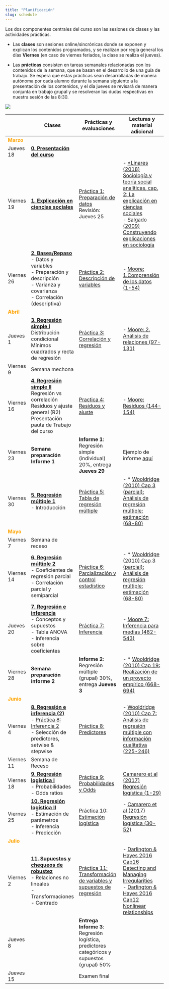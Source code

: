 ```yaml
---
title: "Planificación"
slug: schedule
---
```


Los dos componentes centrales del curso son las sesiones de clases y las actividades prácticas.

- Las **clases** son sesiones online/sincrónicas donde se exponen y explican los contenidos programados, y se realizan por regla general los días **Viernes** (en caso de viernes feriados, la clase se realiza el jueves).

- Las **prácticas** consisten en tareas semanales relacionadas con los contenidos de la semana, que se basan en el desarrollo de una guía de trabajo. Se espera que estas prácticas sean desarrolladas de manera autónoma por cada alumno durante la semana siguiente a la presentación de los contenidos, y el día jueves se revisará de manera conjunta en trabajo grupal y se resolveran las dudas respectivas en nuestra sesión de las 8:30.

![](/img/clasesypracticas.png)

| |<i class="fas fa-chalkboard-teacher"></i>  Clases  |  <i class="fas fa-user-edit"></i>  Prácticas y evaluaciones | <i class="fas fa-book-reader"></i> Lecturas y material adicional
-----|---------|-----------|-----------
<font color="orange"> **Marzo** </font> |   |   |
Jueves 18 | [**0. Presentación del curso**](/class/01-class) | |
Viernes 19 | [**1. Explicación en ciencias sociales**](/class/01-class)  |  [Práctica 1: Preparación de datos](/assignment/01-code) <br> Revisión: Jueves 25 |  - [*Linares (2018) Sociología y teoría social analíticas, cap. 2: La explicación en ciencias sociales](/docs/lecturas/linares 2018 Cap.2 Explicacion en sociologia.pdf) <br> - [Salgado (2009) Construyendo explicaciones en sociología](/docs/lecturas/salgado 2009 modelos sociologia.pdf)
Viernes 26 | [**2. Bases/Repaso**](/class/02-class) <br> - Datos y variables <br> - Preparación y descripción <br> - Varianza y covarianza <br> - Correlación (descriptiva)  |  [Práctica 2: Descripción de variables](/assignment/02-code)  | -  [Moore: 1.Comprensión de los datos (1-54)](/docs/lecturas/moore_comprensiondelosdatos.pdf)
<font color="orange"> **Abril** </font> |   |   |
Jueves 1  | [**3. Regresión simple I**](/class/03-class) <br>Distribución condicional<br>Mínimos cuadrados y recta de regresión  | [Práctica 3: Correlación y regresión](/assignment/03-code) |- [Moore: 2. Análisis de relaciones (97-131)](/docs/lecturas/moore_analisisderelaciones1.pdf) <br>
Viernes 9  |  Semana mechona |   |
Viernes 16 | [**4. Regresión simple II**](/class/04-class) <br> Regresión vs correlación <br> Residuos y ajuste general (R2) <br> Presentación pauta de Trabajo del curso | [Practica 4: Residuos y ajuste](/assignment/04-code) |- [Moore: Residuos (144-154)](/docs/lecturas/moore_residuos.pdf)
Viernes 23    | **Semana preparación Informe 1**   | **Informe 1**: Regresión simple (individual) 20%, entrega **Jueves 29** |  Ejemplo de informe [aquí](../assignment/ejemplocasencovid/ejemploinforme1.html) |
Viernes 30 | [**5. Regresión múltiple 1**](/class/05-class) <br> - Introducción   | [Práctica 5: Tabla de regresión múltiple](/assignment/05-code)  | - * [Wooldridge (2010) Cap 3 (parcial): Análisis de regresión múltiple: estimación (68-80)](/docs/lecturas/Wooldridge_cap3estimacion.pdf)
<font color="orange"> **Mayo** </font> |   |   |
Viernes 7  | Semana de receso  |   |
Viernes 14  | [**6. Regresión múltiple 2**](/class/06-class) <br> - Coeficientes de regresión parcial <br>  - Correlación parcial y semiparcial <br>    | [Práctica 6: Parcialización y control estadístico](/assignment/06-code)  | - * [Wooldridge (2010) Cap 3 (parcial): Análisis de regresión múltiple: estimación (68-80)](/docs/lecturas/Wooldridge_cap3estimacion.pdf)
Jueves 20| [**7. Regresión e inferencia**](/class/07-class) <br>- Conceptos y supuestos <br> - Tabla ANOVA <br> - Inferencia sobre coeficientes | [Práctica 7: Inferencia](/assignment/07-code) |- [Moore 7: Inferencia para medias (482-543)](/docs/lecturas/Moore_inferencia_medias.pdf)
Viernes 28 | **Semana preparación informe 2**   | **Informe 2**: Regresión múltiple (grupal) 30%, entrega **Jueves 3**   |  - * [Wooldridge (2010) Cap 19: Realización de un proyecto empírico (668-694)](/docs/lecturas/Wooldridge_19proyectoempirico.pdf) |  |   |   |
<font color="orange"> **Junio** </font> |   |   |
Viernes 4 |[ **8. Regresión e inferencia (2)**](/class/08-class) <br> - [Práctica 8: Inferencia 2](/assignment/08-code) <br> - Selección de predictores, setwise & stepwise | [Práctica 8: Predictores](/assignment/08-code) |  - [Wooldridge (2010) Cap 7: Análisis de regresión múltiple con información cualitativa (225-246)](/docs/lecturas/Wooldridge_cap7parcial_pred_categoricos.pdf)
Viernes 11 | Semana de Receso  |   |
Viernes 18 | [**9. Regresión logística I**](/class/09-class) <br> - Probabilidades <br>- Odds ratios   | [Práctica 9: Probabilidades y Odds](/assignment/09-code) | [Camarero et al (2017) Regresión logística (1-29)](/docs/lecturas/Camarero_Odd_Ratio_LogitV2.pdf) <br>
Viernes 25| [**10. Regresión logística II**](/class/10-class) <br>- Estimación de parámetros <br>- Inferencia <br>- Predicción | [Práctica 10: Estimación logística](/assignment/10-code)  | - [Camarero et al (2017) Regresión logística (30-52)](/docs/lecturas/Camarero_Odd_Ratio_LogitV2.pdf)
<font color="orange"> **Julio** </font> |   |   |
Viernes 2 | [**11. Supuestos y chequeos de robustez**](/class/11-class) <br> - Relaciones no lineales <br> -Transformaciones <br> - Centrado | [Práctica 11: Transformación de variables y supuestos de regresión](/assignment/11-code)  | -   [Darlington & Hayes 2016 Cap16 Detecting and Managing Irregularities](/docs/lecturas/Darlington&Hayes_16irregularities.pdf) <br> - [Darlington & Hayes 2016 Cap12 Nonlinear relationships](/docs/lecturas/Darlington&Hayes_13nonlinear.pdf)
Jueves 8  |   | **Entrega Informe 3**: Regresión logística, predictores categóricos y supuestos (grupal) 50%  |
Jueves 15 |    | Examen final  |   |
